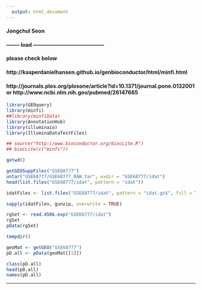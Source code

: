 ```yaml
---
  output: html_document
---
```

  
#### Jongchul Seon
  
#### 
  
  
#### -------- load -----------------------------------------
#### please check below
#### http://kasperdanielhansen.github.io/genbioconductor/html/minfi.html
#### http://journals.plos.org/plosone/article?id=10.1371/journal.pone.0132001 or http://www.ncbi.nlm.nih.gov/pubmed/26147665



```r

library(GEOquery)
library(minfi)
##library(minfiData)
library(AnnotationHub)
library(illuminaio)
library(IlluminaDataTestFiles)

## source("http://www.bioconductor.org/biocLite.R")
## biocLite(c("minfi"))

getwd()

getGEOSuppFiles("GSE68777")
untar("GSE68777/GSE68777_RAW.tar", exdir = "GSE68777/idat")
head(list.files("GSE68777/idat", pattern = "idat"))

idatFiles <- list.files("GSE68777/idat", pattern = "idat.gz$", full = TRUE)

sapply(idatFiles, gunzip, overwrite = TRUE)

rgSet <- read.450k.exp("GSE68777/idat")
rgSet
pData(rgSet)

tempdir()

geoMat <- getGEO("GSE68777")
pD.all <- pData(geoMat[[1]])

class(pD.all)
head(pD.all)
names(pD.all)


```

--------

